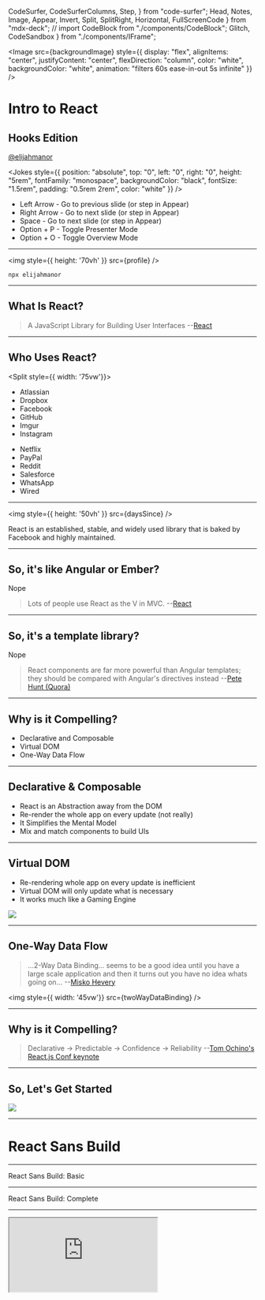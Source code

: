   CodeSurfer,
  CodeSurferColumns,
  Step,
} from "code-surfer";
  Head,
  Notes,
  Image,
  Appear,
  Invert,
  Split,
  SplitRight,
  Horizontal,
  FullScreenCode
} from "mdx-deck";
// import CodeBlock from "./components/CodeBlock";
  Glitch,
  CodeSandbox
} from "./components/IFrame";




<Head>
  <title>Intro to React: Hooks Edition</title>
  <meta name="twitter:site" content="@elijahmanor" />
  <meta
    name="twitter:title"
    content="Intro to React: Hooks Edition"
  />
  <meta
    name="twitter:description"
    content="A slide deck introducing React and Hooks"
  />
  <meta
    property="og:url"
    content="https://elijahmanor.com/react-intro-hooks"
  />
  <meta
    property="og:title"
    content="Intro to React: Hooks Edition"
  />
  <meta
    property="og:description"
    content="A slide deck introducing React and Hooks"
  />
</Head>

<Image
  src={backgroundImage}
  style={{
    display: "flex",
    alignItems: "center",
    justifyContent: "center",
    flexDirection: "column",
    color: "white",
    backgroundColor: "white",
    animation: "filters 60s ease-in-out 5s infinite"
  }}
/>
<div
  style={{
    position: "fixed",
    top: "50%",
    left: "50%",
    transform: "translate(-50%, -50%)",
    display: "flex",
    flexDirection: "column",
    alignItems: "center",
    width: "90vw"
  }}
>
  <h1
    style={{
      color: "black",
      webkitTextStrokeWidth: "3px",
      webkitTextStrokeColor: "white",
      fontSize: "5rem",
      margin: "1rem 0 1rem 0",
      textTransform: "uppercase",
      textAlign: "center"
    }}
  >
    Intro to React
  </h1>
  <h2
    style={{
      color: "black",
      webkitTextStrokeWidth: "3px",
      webkitTextStrokeColor: "white",
      fontSize: "4rem",
      margin: "1rem 0 1rem 0",
      textTransform: "uppercase"
    }}
  >
    Hooks Edition
  </h2>
  <a
    href="https://twitter.com/elijahmanor"
    style={{
      fontFamily: "monospace",
      fontSize: "4rem",
      color: "black",
      textDecoration: "none",
      webkitTextStrokeWidth: "2px",
      webkitTextStrokeColor: "white"
    }}
  >
    @elijahmanor
  </a>
</div>

<Jokes
  style={{
    position: "absolute",
    top: "0",
    left: "0",
    right: "0",
    height: "5rem",
    fontFamily: "monospace",
    backgroundColor: "black",
    fontSize: "1.5rem",
    padding: "0.5rem 2rem",
    color: "white"
  }}
/>

<Notes>
  <ul>
    <li>
      Left Arrow - Go to previous slide (or step in Appear)
    </li>
    <li>
      Right Arrow - Go to next slide (or step in Appear)
    </li>
    <li>Space - Go to next slide (or step in Appear)</li>
    <li>Option + P - Toggle Presenter Mode</li>
    <li>Option + O - Toggle Overview Mode</li>
  </ul>
</Notes>

---


<img style={{ height: '70vh' }} src={profile} />

`npx elijahmanor`

---

## What Is React?

> A JavaScript Library for Building User Interfaces --[React](https://facebook.github.io/react/)

---

## Who Uses React?

<Split style={{ width: '75vw'}}>

<ul>
  <li>Atlassian</li>
  <li>Dropbox</li>
  <li>Facebook</li>
  <li>GitHub</li>
  <li>Imgur</li>
  <li>Instagram</li>
</ul>

<ul>
  <li>Netflix</li>
  <li>PayPal</li>
  <li>Reddit</li>
  <li>Salesforce</li>
  <li>WhatsApp</li>
  <li>Wired</li>
</ul>

</Split>

<!-- Add your own entry to [Facebook's Sites Using React Wiki](https://github.com/facebook/react/wiki/Sites-Using-React) -->

---


<img style={{ height: '50vh' }} src={daysSince} />

React is an established, stable, and widely used library that is baked by Facebook and highly maintained.

---

## So, it's like Angular or Ember?

Nope

> Lots of people use React as the V in MVC. --[React](https://facebook.github.io/react/)

---

## So, it's a template library?

Nope

> React components are far more powerful than Angular templates; they should be compared with Angular's directives instead --[Pete Hunt (Quora)](http://www.quora.com/Pete-Hunt/Posts/Facebooks-React-vs-AngularJS-A-Closer-Look)

---

## Why is it Compelling?

- Declarative and Composable
- Virtual DOM
- One-Way Data Flow

---

## Declarative & Composable

- React is an Abstraction away from the DOM
- Re-render the whole app on every update (not really)
- It Simplifies the Mental Model
- Mix and match components to build UIs

---


## Virtual DOM

- Re-rendering whole app on every update is inefficient
- Virtual DOM will only update what is necessary
- It works much like a Gaming Engine

<img
  src={marioSprite}
/>

---


## One-Way Data Flow

<Split>

> ...2-Way Data Binding... seems to be a good idea until you have a large scale application and then it turns out you have no idea whats going on... --[Misko Hevery](https://www.youtube.com/watch?v=uD6Okha_Yj0#t=1785)

<img
  style={{ width: '45vw'}}
  src={twoWayDataBinding}
/>

</Split>

---

## Why is it Compelling?

> Declarative → Predictable → Confidence → Reliability --[Tom Ochino's React.js Conf keynote](https://www.youtube.com/watch?v=KVZ-P-ZI6W4#t=868)

---


## So, Let's Get Started

<img
  src={showMeCode}
/>

---

# React Sans Build

---

<Glitch
  id="funky-gum"
  backupId="luminous-daisy"
  view="editor"
  initialPath="index.html"
/>

<Notes>React Sans Build: Basic</Notes>

---

<Glitch
  id="luminous-daisy"
  view="editor"
  initialPath="index.html"
/>

<Notes>React Sans Build: Complete</Notes>

---

<IFrame
  src="https://babeljs.io/repl"
  code={`
function Ball() {
  return (
    <div className="Ball">
      <span>1</span>
    </div>
  );
}
ReactDOM.render(<Ball />, document.getElementById("app"));
`.trim()}
/>

---

<CodeSurfer>

```jsx title="Components"
function Component1() {
  return <h1>Hello, World!</h1>;
}

const Component2 = () => {
  return <h1>Hello, World!</h1>;
};

const Component3 = () => <h1>Hello, World!</h1>;

class Component4 extends React.Component {
  render() {
    return <h1>Hello, World!</h1>;
  }
}
```

```jsx 1:3 subtitle="ES5 Function Component"
function Component1() {
  return <h1>Hello, World!</h1>;
}

const Component2 = () => {
  return <h1>Hello, World!</h1>;
};

const Component3 = () => <h1>Hello, World!</h1>;

class Component4 extends React.Component {
  render() {
    return <h1>Hello, World!</h1>;
  }
}
```

```jsx 5:7 subtitle="ES6 Fat-Arrow Function Component"
function Component1() {
  return <h1>Hello, World!</h1>;
}

const Component2 = () => {
  return <h1>Hello, World!</h1>;
};

const Component3 = () => <h1>Hello, World!</h1>;

class Component4 extends React.Component {
  render() {
    return <h1>Hello, World!</h1>;
  }
}
```

```jsx 9 subtitle="ES6 Fat-Arrow Function Component with implicit return"
function Component1() {
  return <h1>Hello, World!</h1>;
}

const Component2 = () => {
  return <h1>Hello, World!</h1>;
};

const Component3 = () => <h1>Hello, World!</h1>;

class Component4 extends React.Component {
  render() {
    return <h1>Hello, World!</h1>;
  }
}
```

```jsx 11:15 subtitle="ES6 Class Component"
function Component1() {
  return <h1>Hello, World!</h1>;
}

const Component2 = () => {
  return <h1>Hello, World!</h1>;
};

const Component3 = () => <h1>Hello, World!</h1>;

class Component4 extends React.Component {
  render() {
    return <h1>Hello, World!</h1>;
  }
}
```

</CodeSurfer>

---

<CodeSurfer>

```jsx title="JSX Props"
function MyComponent1(props) {
  return <h1>Hello, {props.name}!</h1>;
}

function MyComponent2(props) {
  const strongName = <strong>{props.name}</strong>;
  return <h1>Hello, {strongName}!</h1>;
}

function MyComponent3({ name }) {
  return <h1 title={name}>Hello, {name}!</h1>;
}
```

```jsx 1[23:27],2 subtitle="Use curly-braces to drop into JavaScript expression"
function MyComponent1(props) {
  return <h1>Hello, {props.name}!</h1>;
}

function MyComponent2(props) {
  const strongName = <strong>{props.name}</strong>;
  return <h1>Hello, {strongName}!</h1>;
}

function MyComponent3({ name }) {
  return <h1 title={name}>Hello, {name}!</h1>;
}
```

```jsx 5[23:27],6:7 subtitle="You can also assign other JSX to a variable to inject"
function MyComponent1(props) {
  return <h1>Hello, {props.name}!</h1>;
}

function MyComponent2(props) {
  const strongName = <strong>{props.name}</strong>;
  return <h1>Hello, {strongName}!</h1>;
}

function MyComponent3({ name }) {
  return <h1 title={name}>Hello, {name}!</h1>;
}
```

```jsx 10[23:30],11 subtitle="Or you an destructure the value as it comes inside the component"
function MyComponent1(props) {
  return <h1>Hello, {props.name}!</h1>;
}

function MyComponent2(props) {
  const strongName = <strong>{props.name}</strong>;
  return <h1>Hello, {strongName}!</h1>;
}

function MyComponent3({ name }) {
  return <h1 title={name}>Hello, {name}!</h1>;
}
```

</CodeSurfer>

---

<CodeSurfer>

```jsx title="Conditional JSX"
function MyComponent(props) {
  return (
    <h1>
      {props.name ? (
        <span>
          Hello, <strong>{props.name}</strong>!
        </span>
      ) : (
        <span>Welcome</span>
      )}
    </h1>
  );
}
```

```jsx 4:10 subtitle="You can show one JSX or another based on a truthy expression"
function MyComponent(props) {
  return (
    <h1>
      {props.name ? (
        <span>
          Hello, <strong>{props.name}</strong>!
        </span>
      ) : (
        <span>Welcome</span>
      )}
    </h1>
  );
}
```

```jsx 4:10 subtitle="You can hide or show content based on a truthy expression"
function MyComponent(props) {
  return (
    <h1>
      {props.name ? (
        <span>
          Hello, <strong>{props.name}</strong>!
        </span>
      ) : null}
    </h1>
  );
}
```

```jsx 4:7 subtitle="You can use the && operator to also hide/show if the expression is boolean"
function MyComponent(props) {
  return (
    <h1>
      {!!props.name && (
        <span>
          Hello, <strong>{props.name}</strong>!
        </span>}
    </h1>
  );
}
```

</CodeSurfer>

---

<CodeSurfer>

```jsx title="JSX Spread Operator"
function MyComponent(props) {
  return (
    <SubComponent
      name={props.name}
      age={props.age}
      hair={props.hair}
    />
  );
}
```

```jsx 1[22:26],4:6 subtitle="You could manually add props with matching names"
function MyComponent(props) {
  return (
    <SubComponent
      name={props.name}
      age={props.age}
      hair={props.hair}
    />
  );
}
```

```jsx 1[22:26],2 subtitle="Or you could spread the properties from the object"
function MyComponent(props) {
  return <SubComponent {...props} />;
}
```

```jsx 4:5 subtitle="Spreading is like Object.assign in that it merges from right to left"
function MyComponent(props) {
  return (
    <SubComponent
      {...props}
      value={"will override value in props"}
    />
  );
}
```

```jsx 1[22:26],2:3 subtitle="Sometimes you don't want to spread everything"
function MyComponent(props) {
  const { checked, ...everythingElse } = props;
  return <SubComponent {...everythingElse} />;
}
```

```jsx 1[22:26],2:6 subtitle="Another technique is using lodash's omit"
function MyComponent(props) {
  const everyThingElse = _.omit(props, [
    "checked",
    "sometthingelse"
  ]);
  return <SubComponent {...everythingElse} />;
}
```

</CodeSurfer>

---

<CodeSurfer>

```jsx title="Gotchas"
function MyComponent(props) {
  return (
    <h1
      style={{ backgroundColor: "black", color: "white" }}
    >
      Hello, {props.name}!
    </h1>
  );
}
```

```jsx 4 subtitle="Style prop takes an object, not a string"
function MyComponent(props) {
  return (
    <h1
      style={{ backgroundColor: "black", color: "white" }}
    >
      Hello, {props.name}!
    </h1>
  );
}
```

```jsx 1[22:26],2,6 subtitle="There's an implicit children prop"
function MyComponent(props) {
  return <div>{props.children}</div>;
}

function AnotherComponent() {
  return <MyComponent>I have children!</MyComponent>;
}
```

</CodeSurfer>

---

# Comparing React Components

## Classes, Functions, and Hooks

---

| Feature          | Class | Func | Hooks |
| ---------------- | :---: | :--: | :---: |
| Props            |   -   |  -   |   -   |
| State            |   -   |  -   |   -   |
| Lifecycle Events |   -   |  -   |   -   |
| Side-Effects     |   -   |  -   |   -   |
| Pure Component   |   -   |  -   |   -   |
| Error Boundaries |   -   |  -   |   -   |

---

## Class Components

---

<CodeSurfer>

```jsx title="Class Component: Props"
class Counter extends React.Component {
  render() {
    return (
      <button onClick={this.props.onClick}>
        {this.props.count}
      </button>
    );
  }
}
```

```jsx 4[23:42],5[1:26] subtitle="Props are referenced off of the implicit 'this' implicit parameter"
class Counter extends React.Component {
  render() {
    return (
      <button onClick={this.props.onClick}>
        {this.props.count}
      </button>
    );
  }
}
```

</CodeSurfer>

---

| Feature          |  Class  | Func | Hooks |
| ---------------- | :-----: | :--: | :---: |
| Props            | **Yes** |  -   |   -   |
| State            |    -    |  -   |   -   |
| Lifecycle Events |    -    |  -   |   -   |
| Side-Effects     |    -    |  -   |   -   |
| Pure Component   |    -    |  -   |   -   |
| Error Boundaries |    -    |  -   |   -   |

---

<CodeSurfer>

```jsx title="Class Component: State"
class Counter extends React.Component {
  constructor() {
    this.state = { count: 0 };
    this.handleClick = this.handleClick.bind(this);
  }
  handleClick() {
    this.setState(prev => ({ count: ++prev.count }));
  };
  render() {
    return (
      <button onClick={this.handleClick}>
        {this.state.count}
      </button>
    );
  }
}
```

</CodeSurfer>

---

<LiveCode
  titleX="My Title"
  size="fullscreen"
  code={`class Counter extends React.Component {
  constructor() {
    this.state = { count: 0 };
    this.handleClick = this.handleClick.bind(this);
  }
  handleClick() {
    this.setState(prev => ({ count: ++prev.count }));
  };
  render() {
    return (
      <button onClick={this.handleClick}>
        {this.state.count}
      </button>
    );
  }
}
`}
  previewProps={{
		style: { padding: '1rem', fontSize: '1.5rem', color: 'black', width: "25%" },
	}}
	editorProps={{
    style: { fontSize: '1rem', background: '#001628' }
  }}
/>

---

<CodeSurfer>

```jsx 2,3,5 subtitle="Initializes state in the constructor"
class Counter extends React.Component {
  constructor() {
    this.state = { count: 0 };
    this.handleClick = this.handleClick.bind(this);
  }
  handleClick() {
    this.setState(prev => ({ count: ++prev.count }));
  };
  render() {
    return (
      <button onClick={this.handleClick}>
        {this.state.count}
      </button>
    );
  }
}
```

```jsx 12 subtitle="Reads the state off of the this implicit parameter"
class Counter extends React.Component {
  constructor() {
    this.state = { count: 0 };
    this.handleClick = this.handleClick.bind(this);
  }
  handleClick() {
    this.setState(prev => ({ count: ++prev.count }));
  };
  render() {
    return (
      <button onClick={this.handleClick}>
        {this.state.count}
      </button>
    );
  }
}
```

```jsx 7 subtitle="When a change happen, use the setState method"
class Counter extends React.Component {
  constructor() {
    this.state = { count: 0 };
    this.handleClick = this.handleClick.bind(this);
  }
  handleClick() {
    this.setState(prev => ({ count: ++prev.count }));
  };
  render() {
    return (
      <button onClick={this.handleClick}>
        {this.state.count}
      </button>
    );
  }
}
```

```jsx 2,3:5 subtitle="Another way to write that is with Class Fields"
class Counter extends React.Component {
  state = { count: 0 };
  handleClick = () => {
    this.setState(prev => ({ count: ++prev.count }));
  };
  render() {
    return (
      <button onClick={this.handleClick}>
        {this.state.count}
      </button>
    );
  }
}
```

</CodeSurfer>

<!-- https://codesandbox.io/s/peaceful-water-x2rp4 -->

---

| Feature          |  Class  | Func | Hooks |
| ---------------- | :-----: | :--: | :---: |
| Props            |   Yes   |  -   |   -   |
| State            | **Yes** |  -   |   -   |
| Lifecycle Events |    -    |  -   |   -   |
| Side-Effects     |    -    |  -   |   -   |
| Pure Component   |    -    |  -   |   -   |
| Error Boundaries |    -    |  -   |   -   |

---

<CodeSurfer>

```jsx title="Classes: Lifecycle & Effects"
class Counter extends React.Component {
  /* ... */
  componentDidMount() {
    window.addEventListener("keypress", this.handleClear);
  }
  componentWillUnmount() {
    window.removeEventListener(
      "keypress",
      this.handleClear
    );
  }
  /* ... */
}
```

</CodeSurfer>

---

| Feature          |  Class  | Func | Hooks |
| ---------------- | :-----: | :--: | :---: |
| Props            |   Yes   |  -   |   -   |
| State            |   Yes   |  -   |   -   |
| Lifecycle Events | **Yes** |  -   |   -   |
| Side-Effects     | **Yes** |  -   |   -   |
| Pure Component   |    -    |  -   |   -   |
| Error Boundaries |    -    |  -   |   -   |

---

<CodeSurfer>

```jsx title="Classes: Pure Component"
class Counter extends React.PureComponent {
  /* ... */
}
```

</CodeSurfer>

---

<CodeSurfer>

```jsx title="Classes: Pure Component"
class Counter extends React.Component {
  /* ... */
  shouldComponentUpdate(nextProps, nextState) {
    if ( /* props or state have changed */ ) {
      return true;
    }
    return false;
  }
  /* ... */
}
```

</CodeSurfer>

---

| Feature          |  Class  | Func | Hooks |
| ---------------- | :-----: | :--: | :---: |
| Props            |   Yes   |  -   |   -   |
| State            |   Yes   |  -   |   -   |
| Lifecycle Events |   Yes   |  -   |   -   |
| Side-Effects     |   Yes   |  -   |   -   |
| Pure Component   | **Yes** |  -   |   -   |
| Error Boundaries |    -    |  -   |   -   |

---

<CodeSurfer>

```jsx title="Classes: Error Boundaries"
class ErrorBoundary extends React.Component {
  state = { hasError: false };
  componentDidCatch(error, info) {
    this.setState({ hasError: true });
  }
  render() {
    if (this.state.hasError) {
      return <h1>Ka-pow!</h1>;
    }
    return this.props.children;
  }
}
```

</CodeSurfer>

---

| Feature          |  Class  | Func | Hooks |
| ---------------- | :-----: | :--: | :---: |
| Props            |   Yes   |  -   |   -   |
| State            |   Yes   |  -   |   -   |
| Lifecycle Events |   Yes   |  -   |   -   |
| Side-Effects     |   Yes   |  -   |   -   |
| Pure Component   |   Yes   |  -   |   -   |
| Error Boundaries | **Yes** |  -   |   -   |

---

## Function Components

---

<CodeSurfer>

```jsx title="Functions: Props"
function Counter({ count, onClick }) {
  return <button onClick={onClick}>{count}</button>;
}
```

</CodeSurfer>

---

| Feature          | Class |  Func   | Hooks |
| ---------------- | :---: | :-----: | :---: |
| Props            |  Yes  | **Yes** |   -   |
| State            |  Yes  |    -    |   -   |
| Lifecycle Events |  Yes  |    -    |   -   |
| Side-Effects     |  Yes  |    -    |   -   |
| Pure Component   |  Yes  |    -    |   -   |
| Error Boundaries |  Yes  |    -    |   -   |

---

| Feature          | Class |  Func  | Hooks |
| ---------------- | :---: | :----: | :---: |
| Props            |  Yes  |  Yes   |   -   |
| State            |  Yes  | **No** |   -   |
| Lifecycle Events |  Yes  | **No** |   -   |
| Side-Effects     |  Yes  | **No** |   -   |
| Pure Component   |  Yes  | **No** |   -   |
| Error Boundaries |  Yes  | **No** |   -   |

---

## Function Components

## with Hooks

> Hooks let you use state and other React features in a function component without using a class

---

| Feature          | Class | Func |  Hooks   |
| ---------------- | :---: | :--: | :------: |
| Props            |  Yes  | Yes  | **Yes**  |
| State            |  Yes  |  No  | **Yes**  |
| Lifecycle Events |  Yes  |  No  | **Some** |
| Side-Effects     |  Yes  |  No  | **Yes**  |
| Pure Component   |  Yes  |  No  | **Yes**  |
| Error Boundaries |  Yes  |  No  |  **No**  |

---

# Reassurance

Hooks are 100% backwards compatible and you don't have to use them if you don't want to.

Don't worry, there are no plans to remove Class Components from React.

---

# Why Hooks?

- `this` in Class Components can get confusing
- Complex Class Components can be hard to understand
- Sharing state logic across Class Components can be difficult

---

# Adoption

It is highly encouraged not to REWRITE ALL THE THINGS.

Instead to gradually start using hooks as you create new Components in your application.

---

# Okay, Let's Get Started with Hooks

---

<CodeSurfer>

```jsx title="React.useState function"
import React from "react";

function Counter() {
  const returnArray = React.useState("initial value");
}
```

```jsx 4 subtitle="Call React.useState and provide a default value"
import React from "react";

function Counter() {
  const returnArray = React.useState("initial value");
}
```

```jsx 6,7 subtitle="The returned array has a value & an update function"
import React from "react";

function Counter() {
  const returnArray = React.useState("initial value");

  const value = returnArray[0];
  const setValue = returnArray[1];
}
```

```jsx 4 subtitle="You can use array destructuring instead"
import React from "react";

function Counter() {
  const [value, setValue] = React.useState("initial value");
}
```

```jsx 1[13:26],4[29:36] subtitle="Some like the named useState export instead of using React.useState"
import React, { useState } from "react";

function Counter() {
  const [value, setValue] = useState("initial value");
}
```

</CodeSurfer>

---

<CodeSandbox id="mymjpv3l48" module="/src/App1.js" />

<Notes>Lightsaber: Custom useState</Notes>

---

# Rules of Hooks

## Only Call Hooks at the Top Level

Don’t call Hooks inside loops, conditions, or nested functions

---

# Rules of Hooks

## Only Call Hooks from React Functions

Don’t call Hooks from regular JavaScript functions.

---

## ESLint Rules to the Rescue!

```shell
npm install eslint-plugin-react-hooks --save-dev
```

If you use `create-react-app` or CodeSandbox

then it's already configured

---

<CodeSandbox id="mymjpv3l48" module="/src/App2.js" />

<Notes>Lightsaber: Custom useState</Notes>

---

<CodeSurfer>

```jsx title="React.useEffect function"
import React, { useEffect } from "react";

function Counter() {
  useEffect();
  /* ... */
}
```

```jsx 4 subtitle="Call the React.useEffect function"
import React, { useEffect } from "react";

function Counter() {
  useEffect();
  /* ... */
}
```

```jsx 5:10 subtitle="Use React.useEffect and provide a callback"
import React, { useEffect } from "react";

function Counter() {
  useEffect(() => {
    const displaySize = ({
      target: { innerHeight, innerWidth }
    }) => {
      document.title = `${innerHeight} x ${innerWidth}`;
    };
    window.addEventListener("resize", displaySize);
  });
  /* ... */
}
```

```jsx 11:12 subtitle="Return an optional clean-up function"
import React, { useEffect } from "react";

function Counter() {
  useEffect(() => {
    const displaySize = ({
      target: { innerHeight, innerWidth }
    }) => {
      document.title = `${innerHeight} x ${innerWidth}`;
    };
    window.addEventListener("resize", displaySize);
    return () =>
      window.removeEventListener("resize", displaySize);
  });
  /* ... */
}
```

```jsx 5:12 subtitle="By default callback & clean-up executed before each effect"
import React, { useEffect } from "react";

function Counter() {
  useEffect(() => {
    const displaySize = ({
      target: { innerHeight, innerWidth }
    }) => {
      document.title = `${innerHeight} x ${innerWidth}`;
    };
    window.addEventListener("resize", displaySize);
    return () =>
      window.removeEventListener("resize", displaySize);
  });
  /* ... */
}
```

```jsx 13 subtitle="Can optionally provide 2nd argument to adjust frequency"
import React, { useEffect } from "react";

function Counter() {
  useEffect(() => {
    const displaySize = ({
      target: { innerHeight, innerWidth }
    }) => {
      document.title = `${innerHeight} x ${innerWidth}`;
    };
    window.addEventListener("resize", displaySize);
    return () =>
      window.removeEventListener("resize", displaySize);
  }, [additional, args, go, here]);
  /* ... */
}
```

</CodeSurfer>

---


<img
  style={{ height: "75vh" }}
  src={hookFlow}
/>

Source: [donavon/hook-flow](https://github.com/donavon/hook-flow)

---

<CodeSandbox
  id="usekeydown-custom-hook-sz0ep"
  module="/src/App1.js"
/>

<Notes>KeyDown Exercises</Notes>

---

<CodeSurferColumns>

<Step subtitle="Basic Render">

```jsx
export default class App extends Component {
  constructor(...args) {
    super(...args);
    this.state = { characters: [] };
  }
  render() {
    const { characters } = this.state;
    return (
      <div className="App">
        {characters.map((character, i) => {
          const props = {
            type: character.icon,
            color: `#${Math.floor(
              Math.random() * 16777215
            ).toString(16)}`,
            size: getRandom(1, 10),
            top: `${getRandom(0, 100)}%`,
            left: `${getRandom(0, 100)}%`,
            rotate: getRandom(0, 360)
          };
          return <Character key={i} {...props} />;
        })}
      </div>
    );
  }
}
```

```jsx
export default function App() {
  const [characters] = useState([]);
  return (
    <div className="App">
      {characters.map((character, i) => {
        const props = {
          type: character.icon,
          color: `#${Math.floor(
            Math.random() * 16777215
          ).toString(16)}`,
          size: getRandom(1, 10),
          top: `${getRandom(0, 100)}%`,
          left: `${getRandom(0, 100)}%`,
          rotate: getRandom(0, 360)
        };
        return <Character key={i} {...props} />;
      })}
    </div>
  );
}
```

</Step>

<Step subtitle="Add Key Down Handler">

```jsx 4:30
export default class App extends Component {
  constructor(...args) {
    super(...args);
    this.state = { characters: [], key: "" };
    this.handleKeyDown = this.handleKeyDown.bind(this);
  }
  componentDidMount() {
    document.addEventListener(
      "keydown",
      this.handleKeyDown
    );
  }
  componentWillUnmount() {
    document.removeEventListener(
      "keydown",
      this.handleKeyDown
    );
  }
  handleKeyDown({ key }) {
    const character = CHARACTER_MAP[key];
    if (character.sound) {
      character.sound.play();
    }
    this.setState({
      key,
      characters: [...this.state.characters, character]
    });
  }
  render() {
    const { characters, key } = this.state;
    return (
      <div className="App">
        {characters.map((character, i) => {
          const props = {
            type: character.icon,
            color: `#${Math.floor(
              Math.random() * 16777215
            ).toString(16)}`,
            size: getRandom(1, 10),
            top: `${getRandom(0, 100)}%`,
            left: `${getRandom(0, 100)}%`,
            rotate: getRandom(0, 360)
          };
          return <Character key={i} {...props} />;
        })}
        {!!key && <div className="App-key">{key}</div>}
      </div>
    );
  }
}
```

```jsx 2:20
export default function App() {
  const [characters, setCharacters] = useState([]);
  const [key, setKey] = useState("");

  useEffect(() => {
    const handleKeyDown = ({ key }) => {
      setKey(key);
      const character = CHARACTER_MAP[key];
      if (character.sound) {
        character.sound.play();
      }
      setCharacters([...characters, character]);
    };
    document.addEventListener("keydown", handleKeyDown);
    return () =>
      document.removeEventListener(
        "keydown",
        handleKeyDown
      );
  }, [characters]);

  return (
    <div className="App">
      {characters.map((character, i) => {
        const props = {
          type: character.icon,
          color: `#${Math.floor(
            Math.random() * 16777215
          ).toString(16)}`,
          size: getRandom(1, 10),
          top: `${getRandom(0, 100)}%`,
          left: `${getRandom(0, 100)}%`,
          rotate: getRandom(0, 360)
        };
        return <Character key={i} {...props} />;
      })}
      {!!key && <div className="App-key">{key}</div>}
    </div>
  );
}
```

</Step>

<Step subtitle="Where does State live?">

```jsx 4,24:27
export default class App extends Component {
  constructor(...args) {
    super(...args);
    this.state = { characters: [], key: "" };
    this.handleKeyDown = this.handleKeyDown.bind(this);
  }
  componentDidMount() {
    document.addEventListener(
      "keydown",
      this.handleKeyDown
    );
  }
  componentWillUnmount() {
    document.removeEventListener(
      "keydown",
      this.handleKeyDown
    );
  }
  handleKeyDown({ key }) {
    const character = CHARACTER_MAP[key];
    if (character.sound) {
      character.sound.play();
    }
    this.setState({
      key,
      characters: [...this.state.characters, character]
    });
  }
  render() {
    const { characters, key } = this.state;
    return (
      <div className="App">
        {characters.map((character, i) => {
          const props = {
            type: character.icon,
            color: `#${Math.floor(
              Math.random() * 16777215
            ).toString(16)}`,
            size: getRandom(1, 10),
            top: `${getRandom(0, 100)}%`,
            left: `${getRandom(0, 100)}%`,
            rotate: getRandom(0, 360)
          };
          return <Character key={i} {...props} />;
        })}
        {!!key && <div className="App-key">{key}</div>}
      </div>
    );
  }
}
```

```jsx 2:3,7,12
export default function App() {
  const [characters, setCharacters] = useState([]);
  const [key, setKey] = useState("");

  useEffect(() => {
    const handleKeyDown = ({ key }) => {
      setKey(key);
      const character = CHARACTER_MAP[key];
      if (character.sound) {
        character.sound.play();
      }
      setCharacters([...characters, character]);
    };
    document.addEventListener("keydown", handleKeyDown);
    return () =>
      document.removeEventListener(
        "keydown",
        handleKeyDown
      );
  }, [characters]);

  return (
    <div className="App">
      {characters.map((character, i) => {
        const props = {
          type: character.icon,
          color: `#${Math.floor(
            Math.random() * 16777215
          ).toString(16)}`,
          size: getRandom(1, 10),
          top: `${getRandom(0, 100)}%`,
          left: `${getRandom(0, 100)}%`,
          rotate: getRandom(0, 360)
        };
        return <Character key={i} {...props} />;
      })}
      {!!key && <div className="App-key">{key}</div>}
    </div>
  );
}
```

</Step>

<Step subtitle="Event Add & Remove Listeners">

```jsx 7:18
export default class App extends Component {
  constructor(...args) {
    super(...args);
    this.state = { characters: [], key: "" };
    this.handleKeyDown = this.handleKeyDown.bind(this);
  }
  componentDidMount() {
    document.addEventListener(
      "keydown",
      this.handleKeyDown
    );
  }
  componentWillUnmount() {
    document.removeEventListener(
      "keydown",
      this.handleKeyDown
    );
  }
  handleKeyDown({ key }) {
    const character = CHARACTER_MAP[key];
    if (character.sound) {
      character.sound.play();
    }
    this.setState({
      key,
      characters: [...this.state.characters, character]
    });
  }
  render() {
    const { characters, key } = this.state;
    return (
      <div className="App">
        {characters.map((character, i) => {
          const props = {
            type: character.icon,
            color: `#${Math.floor(
              Math.random() * 16777215
            ).toString(16)}`,
            size: getRandom(1, 10),
            top: `${getRandom(0, 100)}%`,
            left: `${getRandom(0, 100)}%`,
            rotate: getRandom(0, 360)
          };
          return <Character key={i} {...props} />;
        })}
        {!!key && <div className="App-key">{key}</div>}
      </div>
    );
  }
}
```

```jsx 14:19
export default function App() {
  const [characters, setCharacters] = useState([]);
  const [key, setKey] = useState("");

  useEffect(() => {
    const handleKeyDown = ({ key }) => {
      setKey(key);
      const character = CHARACTER_MAP[key];
      if (character.sound) {
        character.sound.play();
      }
      setCharacters([...characters, character]);
    };
    document.addEventListener("keydown", handleKeyDown);
    return () =>
      document.removeEventListener(
        "keydown",
        handleKeyDown
      );
  }, [characters]);

  return (
    <div className="App">
      {characters.map((character, i) => {
        const props = {
          type: character.icon,
          color: `#${Math.floor(
            Math.random() * 16777215
          ).toString(16)}`,
          size: getRandom(1, 10),
          top: `${getRandom(0, 100)}%`,
          left: `${getRandom(0, 100)}%`,
          rotate: getRandom(0, 360)
        };
        return <Character key={i} {...props} />;
      })}
      {!!key && <div className="App-key">{key}</div>}
    </div>
  );
}
```

</Step>

<Step subtitle="Introduce a Custom Hook">

```jsx
export default class App extends Component {
  constructor(...args) {
    super(...args);
    this.state = { characters: [], key: "" };
    this.handleKeyDown = this.handleKeyDown.bind(this);
  }
  componentDidMount() {
    document.addEventListener(
      "keydown",
      this.handleKeyDown
    );
  }
  componentWillUnmount() {
    document.removeEventListener(
      "keydown",
      this.handleKeyDown
    );
  }
  handleKeyDown({ key }) {
    const character = CHARACTER_MAP[key];
    if (character.sound) {
      character.sound.play();
    }
    this.setState({
      key,
      characters: [...this.state.characters, character]
    });
  }
  render() {
    const { characters, key } = this.state;
    return (
      <div className="App">
        {characters.map((character, i) => {
          const props = {
            type: character.icon,
            color: `#${Math.floor(
              Math.random() * 16777215
            ).toString(16)}`,
            size: getRandom(1, 10),
            top: `${getRandom(0, 100)}%`,
            left: `${getRandom(0, 100)}%`,
            rotate: getRandom(0, 360)
          };
          return <Character key={i} {...props} />;
        })}
        {!!key && <div className="App-key">{key}</div>}
      </div>
    );
  }
}
```

```jsx 1:16,20:26
const useKeyDown = onChange => {
  const [key, setKey] = useState("");
  useEffect(() => {
    const handleKeyDown = ({ key }) => {
      setKey(key);
      onChange(key);
    };
    document.addEventListener("keydown", handleKeyDown);
    return () =>
      document.removeEventListener(
        "keydown",
        handleKeyDown
      );
  }, [onChange]);
  return key;
};

export default function App() {
  const [characters, setCharacters] = useState([]);
  const key = useKeyDown(key => {
    const character = CHARACTER_MAP[key];
    if (character.sound) {
      character.sound.play();
    }
    setCharacters([...characters, character]);
  });

  return (
    <div className="App">
      {characters.map((character, i) => {
        const props = {
          type: character.icon,
          color: `#${Math.floor(
            Math.random() * 16777215
          ).toString(16)}`,
          size: getRandom(1, 10),
          top: `${getRandom(0, 100)}%`,
          left: `${getRandom(0, 100)}%`,
          rotate: getRandom(0, 360)
        };
        return <Character key={i} {...props} />;
      })}
      {!!key && <div className="App-key">{key}</div>}
    </div>
  );
}
```

</Step>

<Step subtitle="Pull Out Custom Hook">

```jsx
export default class App extends Component {
  constructor(...args) {
    super(...args);
    this.state = { characters: [], key: "" };
    this.handleKeyDown = this.handleKeyDown.bind(this);
  }
  componentDidMount() {
    document.addEventListener(
      "keydown",
      this.handleKeyDown
    );
  }
  componentWillUnmount() {
    document.removeEventListener(
      "keydown",
      this.handleKeyDown
    );
  }
  handleKeyDown({ key }) {
    const character = CHARACTER_MAP[key];
    if (character.sound) {
      character.sound.play();
    }
    this.setState({
      key,
      characters: [...this.state.characters, character]
    });
  }
  render() {
    const { characters, key } = this.state;
    return (
      <div className="App">
        {characters.map((character, i) => {
          const props = {
            type: character.icon,
            color: `#${Math.floor(
              Math.random() * 16777215
            ).toString(16)}`,
            size: getRandom(1, 10),
            top: `${getRandom(0, 100)}%`,
            left: `${getRandom(0, 100)}%`,
            rotate: getRandom(0, 360)
          };
          return <Character key={i} {...props} />;
        })}
        {!!key && <div className="App-key">{key}</div>}
      </div>
    );
  }
}
```

```jsx
export default function App() {
  const [characters, setCharacters] = useState([]);
  const key = useKeyDown(key => {
    const character = CHARACTER_MAP[key];
    if (character.sound) {
      character.sound.play();
    }
    setCharacters([...characters, character]);
  });

  return (
    <div className="App">
      {characters.map((character, i) => {
        const props = {
          type: character.icon,
          color: `#${Math.floor(
            Math.random() * 16777215
          ).toString(16)}`,
          size: getRandom(1, 10),
          top: `${getRandom(0, 100)}%`,
          left: `${getRandom(0, 100)}%`,
          rotate: getRandom(0, 360)
        };
        return <Character key={i} {...props} />;
      })}
      {!!key && <div className="App-key">{key}</div>}
    </div>
  );
}
```

</Step>

</CodeSurferColumns>

---

<IFrame
  src="https://nikgraf.github.io/react-hooks/"
  style={{ backgroundColor: "white" }}
/>

<Notes>Community Hooks</Notes>

---

## Forms

### Controlled & Uncontrolled

---

<CodeSandbox id="n95ljrng2" module="/src/App1.js" />

<Notes>Meme Generator</Notes>

---

# Flow of Data

---

<CodeSandbox
  id="tic-tac-toe-usestate-cnp6q"
  module="/src/TicTacToe.js"
/>

<Notes>Tic-Tac-Toe useState</Notes>

---

<CodeSurfer>

```jsx title="React.useReducer function"
const initialState = { count: 0 };

function reducer(state, action) {
  /* ... */
}

function Counter() {
  const [state, dispatch] = React.useReducer(
    reducer,
    initialState
  );
  return (
    <>
      Count: {state.count}
      <button onClick={() => dispatch({ type: "+" })}>
        +
      </button>
      <button onClick={() => dispatch({ type: "-" })}>
        -
      </button>
    </>
  );
}
```

```jsx 8:11 subtitle="Call React.useReducer passing a reducer function and initialState"
const initialState = { count: 0 };

function reducer(state, action) {
  /* ... */
}

function Counter() {
  const [state, dispatch] = React.useReducer(
    reducer,
    initialState
  );
  return (
    <>
      Count: {state.count}
      <button onClick={() => dispatch({ type: "+" })}>
        +
      </button>
      <button onClick={() => dispatch({ type: "-" })}>
        -
      </button>
    </>
  );
}
```

```jsx 1 subtitle="Initial state is an object with default values"
const initialState = { count: 0 };

function reducer(state, action) {
  /* ... */
}

function Counter() {
  const [state, dispatch] = React.useReducer(
    reducer,
    initialState
  );
  return (
    <>
      Count: {state.count}
      <button onClick={() => dispatch({ type: "+" })}>
        +
      </button>
      <button onClick={() => dispatch({ type: "-" })}>
        -
      </button>
    </>
  );
}
```

```jsx 4:11 subtitle="Reducer accepts existing state and incoming action"
const initialState = { count: 0 };

function reducer(state, action) {
  switch (action.type) {
    case "+":
      return { count: state.count + 1 };
    case "-":
      return { count: state.count - 1 };
    default:
      throw new Error();
  }
}

function Counter() {
  const [state, dispatch] = React.useReducer(
    reducer,
    initialState
  );
  return (
    <>
      Count: {state.count}
      <button onClick={() => dispatch({ type: "+" })}>
        +
      </button>
      <button onClick={() => dispatch({ type: "-" })}>
        -
      </button>
    </>
  );
}
```

```jsx 4:6,22 subtitle="dispatch triggers reducer to get engaged"
const initialState = { count: 0 };

function reducer(state, action) {
  switch (action.type) {
    case "+":
      return { count: state.count + 1 };
    case "-":
      return { count: state.count - 1 };
    default:
      throw new Error();
  }
}

function Counter() {
  const [state, dispatch] = React.useReducer(
    reducer,
    initialState
  );
  return (
    <>
      Count: {state.count}
      <button onClick={() => dispatch({ type: "+" })}>
        +
      </button>
      <button onClick={() => dispatch({ type: "-" })}>
        -
      </button>
    </>
  );
}
```

</CodeSurfer>

---

<CodeSandbox
  id="tic-tac-toe-usereducer-memo-6dps4"
  module="/src/TicTacToe1.js"
/>

<Notes>Tic-Tac-Toe useReduder</Notes>

---

# Thank you!

<a
  href="https://bit.ly/react-intro-hooks"
  style={{
        fontFamily: "monospace",
        fontSize: "3rem",
        color: "white",
        textDecoration: "none",
        webkitTextStrokeWidth: "2px",
        webkitTextStrokeColor: "black"
      }}>
  bit.ly/react-intro-hooks
</a>
<a
  href="https://twitter.com/elijahmanor"
  style={{
    fontFamily: "monospace",
    fontSize: "3rem",
    color: "whitet",
    textDecoration: "none",
    webkitTextStrokeWidth: "2px",
    webkitTextStrokeColor: "black"
  }}
>
  @elijahmanor
</a>

<!--
# Resources

- [Fake useState](https://codesandbox.io/s/mymjpv3l48)
- [Custom Hook (useTheForce)]()
- [StarWars Glyphicons](http://starwarsglyphicons.com/cheatsheet.phtml)
- [Photo](https://unsplash.com/photos/KBE_Bvq1U30) by [Suad Kamardeen](https://unsplash.com/@skmuse_?utm_source=unsplash&utm_medium=referral&utm_content=creditCopyText) on Unsplash
-->

<!--
  https://codesandbox.io/s/mymjpv3l48
  useEffect(() => {
    // http://matthewrayfield.com/articles/animating-urls-with-javascript-and-emojis
    const saber = "o()xxx[{";
    window.location.hash = document.title = `${saber}${":".repeat(
      percent / 5
    )}${percent ? ">" : ""}`.trim();
  });
-->

